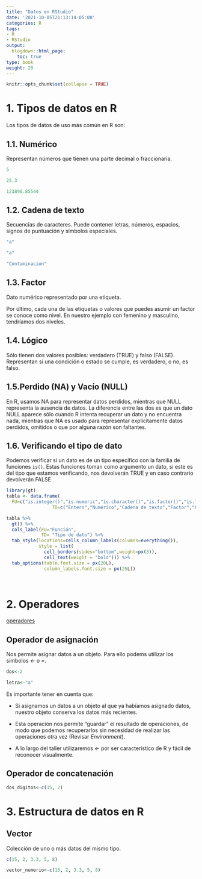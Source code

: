 ```yaml
---
title: "Datos en RStudio"
date: '2021-10-05T21:13:14-05:00'
categories: R
tags:
- R
- RStudio
output:
  blogdown::html_page:
    toc: true
type: book
weight: 20
---
```

```r
knitr::opts_chunk$set(collapse = TRUE)
```

# 1. Tipos de datos en R

Los tipos de datos de uso más común en R son:

## 1.1. Numérico
Representan números que tienen una parte decimal o fraccionaria.

```r
5

25.3

123890.85544
```

## 1.2. Cadena de texto
Secuencias de caracteres. Puede contener letras, números, espacios, signos de puntuación y símbolos especiales.

```r
"a"

"a"

"Contaminacion"
```

## 1.3. Factor
Dato numérico representado por una etiqueta.

Por último, cada una de las etiquetas o valores que puedes asumir un factor se conoce como nivel. En nuestro ejemplo con femenino y masculino, tendríamos dos niveles.


## 1.4. Lógico
Sólo tienen dos valores posibles: verdadero (TRUE) y falso (FALSE). Representan si una condición o estado se cumple, es verdadero, o no, es falso.

## 1.5.Perdido (NA) y Vacío (NULL)
En R, usamos NA para representar datos perdidos, mientras que NULL representa la ausencia de datos. La diferencia entre las dos es que un dato NULL aparece sólo cuando R intenta recuperar un dato y no encuentra nada, mientras que NA es usado para representar explícitamente datos perdidos, omitidos o que por alguna razón son faltantes.


## 1.6. Verificando el tipo de dato
Podemos verificar si un dato es de un tipo específico con la familia de funciones `is()`. Estas funciones toman como argumento un dato, si este es del tipo que estamos verificando, nos devolverán TRUE y en caso contrario devolverán FALSE


```r
library(gt)
tabla <- data.frame(
  FU=c("is.integer()","is.numeric","is.character()","is.factor()","is.logical()","is.na()","is.null()" ),
                 TD=c("Entero","Numérico","Cadena de texto","Factor","Lógico","NA","NULL"))

tabla %>%
  gt() %>% 
  cols_label(FU="Función",
             TD= "Tipo de dato") %>%
  tab_style(locations=cells_column_labels(columns=everything()),
            style = list(
              cell_borders(sides="bottom",weight=px(3)),
              cell_text(weight = "bold"))) %>%
  tab_options(table.font.size = px(20L),
              column_labels.font.size = px(25L))
  
  
```

# 2. Operadores 

[operadores](https://bookdown.org/jboscomendoza/r-principiantes4/operadores-relacionales.html)

## Operador de asignación
Nos permite asignar datos a un objeto. Para ello podems utilizar los símbolos *<-* o *=*.


```r
dos<-2

letra<-"a"
```


Es importante tener en cuenta que:

* Si asignamos un datos a un objeto al que ya habíamos asignado datos, nuestro objeto conserva los datos más recientes.

* Esta operación nos permite “guardar” el resultado de operaciones, de modo que podemos recuperarlos sin necesidad de realizar las operaciones otra vez (Revisar *Environment*).

* A lo largo del taller utilizaremos *<-* por ser característico de R y fácil de reconocer visualmente.

## Operador de concatenación

```r
dos_digitos<-c(15, 2)
```


# 3. Estructura de datos en R

## Vector
Colección de uno o más datos del mismo tipo.

```r
c(15, 2, 3.3, 5, 8)
```


```r
vector_numerio<-c(15, 2, 3.3, 5, 8)
```


